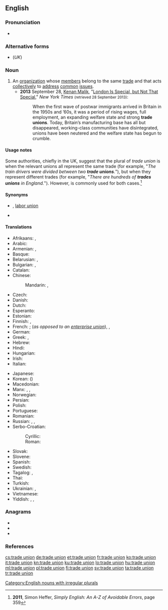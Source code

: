 ==English==

===Pronunciation===
* {{audio|En-uk-trade union.ogg|Audio (UK)|lang=en}}

===Alternative forms===
* {{l|en|trades union}} (''UK'')

===Noun===
{{en-noun|head=[[trade]] [[union]]|s|trades unions}}

# An [[organization]] whose [[member]]s belong to the same [[trade]] and that acts [[collectively]] to [[address]] [[common]] [[issue]]s.
#* '''2013''' September 28, [[w:Kenan Malik|Kenan Malik]], "[http://www.nytimes.com/2013/09/29/opinion/sunday/london-is-special-but-not-that-special.html?ref=opinion London Is Special, but Not That Special]," ''New York Times'' <small>(retrieved 28 September 2013)</small>:
#*: When the first wave of postwar immigrants arrived in Britain in the 1950s and ’60s, it was a period of rising wages, full employment, an expanding welfare state and strong '''trade unions'''. Today, Britain’s manufacturing base has all but disappeared, working-class communities have disintegrated, unions have been neutered and the welfare state has begun to crumble.

====Usage notes====
Some authorities, chiefly in the UK, suggest that the plural of ''trade union'' is {{m|en|trade unions}} when the relevant unions all represent the same trade (for example, "''The train drivers were divided between two '''trade unions'''.''"), but {{m|en|trades unions}} when they represent different trades (for example, "''There are hundreds of '''trades unions''' in England.''"). However, {{m|en|trade unions}} is commonly used for both cases.<ref>'''2011''', Simon Heffer, ''Simply English: An A-Z of Avoidable Errors'', page 359</ref>

====Synonyms====
* {{l|en|labour union}} {{qualifier|Canada}}, [[labor union]] {{qualifier|North America}}
* {{l|en|union}}

====Translations====
{{trans-top|organization}}
* Afrikaans: {{t|af|vakbond}}, {{t|af|unie}}
* Arabic: {{t|ar|اِتِّحَاد نَقَابَة اَلْعَمَال|m|tr=ittiḥād naqābat al-ʿamāl}}
* Armenian: {{t|hy|արհեստակցական միություն}}, {{t|hy|արհմիություն}}
* Basque: {{t+|eu|sindikatu}}
* Belarusian: {{t|be|прафсаюз|m|tr=prafsajúz|sc=Cyrl}}, {{t|be|прафесійны саюз|m|tr=prafesíjny sajúz|sc=Cyrl}}
* Bulgarian: {{t|bg|професионален съюз|m|tr=professionálen sǎjúz|sc=Cyrl}}, {{t+|bg|профсъюз|m|tr=profsǎjúz|sc=Cyrl}}
* Catalan: {{t|ca|sindicat|m}}
* Chinese:
*: Mandarin: {{t|cmn|工會|sc=Hans}}, {{t+|cmn|工会|tr=gōnghuì|sc=Hans}}
* Czech: {{t|cs|odbory|m-p}}
* Danish: {{t+|da|fagforening}}
* Dutch: {{t+|nl|vakbond|m}}
* Esperanto: {{t|eo|sindikato}}
* Estonian: {{t|et|ametiühing}}
* Finnish: {{t+|fi|ammattiyhdistys}} {{qualifier|local}}, {{t+|fi|ammattiliitto}} {{qualifier|national}}
* French: {{t+|fr|syndicat|m}}; (''as opposed to an [[enterprise union]]''), {{t|fr|syndicat de métier|m}}, {{t+|fr|syndicat professionnel|m}}
* German: {{t+|de|Gewerkschaft|f}}
* Greek: {{t+|el|συντεχνία|f}}, {{t+|el|συνδικάτο|n}}
* Hebrew: {{t|he|אִגּוּד מִקְצוֹעִי|m|sc=Hebr}}
* Hindi: {{t|hi|श्रमिक संघ|tr=śramik saṅgh|sc=Deva}}
* Hungarian: {{t+|hu|szakszervezet}}
* Irish: {{t|ga|ceardchumann|m}}
* Italian: {{t+|it|sindacato|m}}
{{trans-mid}}
* Japanese: {{t+|ja|労働組合|tr=ろうどうくみあい, rōdō kumiai|sc=Jpan}}
* Korean: {{t|ko|노동 조합|sc=Kore}} ({{t+|ko|勞動組合|sc=Kore}})
* Macedonian: {{t|mk|синдикат|m|tr=sindikát}}
* Manx: {{t|gv|sheshaght cheirdee|f}}, {{t|gv|keird-chummyn|m}}, {{t|gv|keird-heshaght|f}}
* Norwegian: {{t+|no|fagforening|c}}
* Persian: {{t+|fa|سندیکا|tr=sendikâ|sc=fa-Arab}}
* Polish: {{t+|pl|związek zawodowy|m-in}}
* Portuguese: {{t+|pt|sindicato|m}}
* Romanian: {{t|ro|sindicat comercial}}
* Russian: {{t+|ru|профсою́з|m}}, {{t|ru|профессиона́льный сою́з|m}}, {{qualifier|rare, foreign context}} {{t+|ru|тред-юнио́н|m|tr=trɛd-junión}}
* Serbo-Croatian:
*: Cyrillic: {{t|sh|синдикат|m}}
*: Roman: {{t+|sh|sindikat|m}}
* Slovak: {{t|sk|odbory|m-p}}
* Slovene: {{t+|sl|sindikat|m}}
* Spanish: {{t+|es|sindicato|m}}
* Swedish: {{t+|sv|fackförening|c}}
* Tagalog: {{t|tl|samahang-manggagawa}}, {{t|tl|kaisahan}}
* Thai: {{t|th|สหภาพแรงงาน|tr=sà-hà pâap raeng ngaan|sc=Thai}}
* Turkish: {{t+|tr|sendika}}
* Ukrainian: {{t|uk|профспілка|f|tr=profspílka|sc=Cyrl}}, {{t|uk|професійна спілка|f|tr=profesíjna spílka|sc=Cyrl}}
* Vietnamese: {{t+|vi|công đoàn}}
* Yiddish: {{t|yi|פֿאַרבאַנד|m}}, {{t|yi|פֿאַראיין|m}}, {{t|yi|יוניאָן|f}} {{qualifier|American}}
{{trans-bottom}}

===Anagrams===
* {{l|en|enduration}}
* {{l|en|unordinate}}
* {{l|en|unrationed}}

===References===
<references/>

[[Category:English nouns with irregular plurals]]

[[cs:trade union]]
[[de:trade union]]
[[et:trade union]]
[[fr:trade union]]
[[ko:trade union]]
[[it:trade union]]
[[kn:trade union]]
[[ku:trade union]]
[[lo:trade union]]
[[hu:trade union]]
[[ml:trade union]]
[[pl:trade union]]
[[fi:trade union]]
[[sv:trade union]]
[[ta:trade union]]
[[tr:trade union]]